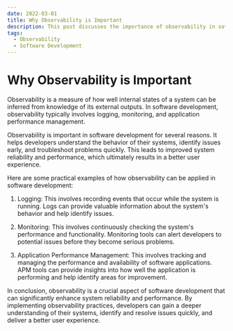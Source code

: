 ```yaml
---
date: 2022-03-01
title: Why Observability is Important
description: This post discusses the importance of observability in software development and provides practical examples of its application.
tags:
  - Observability
  - Software Development
---
```


# Why Observability is Important

Observability is a measure of how well internal states of a system can be inferred from knowledge of its external outputs. In software development, observability typically involves logging, monitoring, and application performance management.

Observability is important in software development for several reasons. It helps developers understand the behavior of their systems, identify issues early, and troubleshoot problems quickly. This leads to improved system reliability and performance, which ultimately results in a better user experience.

Here are some practical examples of how observability can be applied in software development:

1. Logging: This involves recording events that occur while the system is running. Logs can provide valuable information about the system's behavior and help identify issues.

2. Monitoring: This involves continuously checking the system's performance and functionality. Monitoring tools can alert developers to potential issues before they become serious problems.

3. Application Performance Management: This involves tracking and managing the performance and availability of software applications. APM tools can provide insights into how well the application is performing and help identify areas for improvement.

In conclusion, observability is a crucial aspect of software development that can significantly enhance system reliability and performance. By implementing observability practices, developers can gain a deeper understanding of their systems, identify and resolve issues quickly, and deliver a better user experience.
